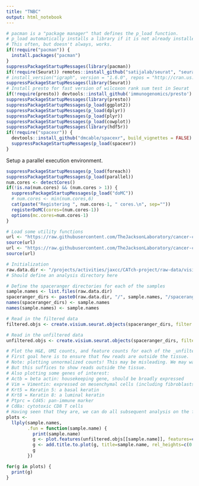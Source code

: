 ```yaml
---
title: "TNBC"
output: html_notebook
---
```


```r
# pacman is a "package manager" that defines the p_load function.
# p_load automatically installs a library if it is not already installed.
# This often, but doesn't always, works.
if(!require("pacman")) {
  install.packages("pacman")
}
suppressPackageStartupMessages(library(pacman)) 
if(!require(Seurat)) remotes::install_github("satijalab/seurat", "seurat5", quiet = TRUE)
# install_version("igraph", version = "1.6.0", repos = "http://cran.us.r-project.org")
suppressPackageStartupMessages(library(Seurat))
# Install presto for fast version of wilcoxon rank sum test in Seurat
if(!require(presto)) devtools::install_github('immunogenomics/presto')
suppressPackageStartupMessages(library(presto))
suppressPackageStartupMessages(p_load(ggplot2))
suppressPackageStartupMessages(p_load(dplyr))
suppressPackageStartupMessages(p_load(plyr))
suppressPackageStartupMessages(p_load(cowplot))
suppressPackageStartupMessages(library(hdf5r))
if(!require("spacexr")) {
  devtools::install_github("dmcable/spacexr", build_vignettes = FALSE)
  suppressPackageStartupMessages(p_load(spacexr))
}
```


Setup a parallel execution environment.

```r
suppressPackageStartupMessages(p_load(foreach))
suppressPackageStartupMessages(p_load(parallel))
num.cores <- detectCores()
if(!is.na(num.cores) && (num.cores > 1)) {
  suppressPackageStartupMessages(p_load("doMC"))
  # num.cores <- min(num.cores,6)
  cat(paste("Registering ", num.cores-1, " cores.\n", sep=""))
  registerDoMC(cores=(num.cores-1))
  options(mc.cores=num.cores-1)
}

```

```r
# Load some utility functions
url <- "https://raw.githubusercontent.com/TheJacksonLaboratory/cancer-cube-st-pilot-ffpe-ff/main/utils.R"
source(url)
url <- "https://raw.githubusercontent.com/TheJacksonLaboratory/cancer-cube-st-pilot-ffpe-ff/main/plotting-utils.R"
source(url)
```

```r
# Initialization
raw.data.dir <- "/projects/activities/jaxcc/CATch-project/raw-data/visium/tnbc/mouse"
# Should define an analysis directory here
```

```r
# Define the spaceranger directories for each of the samples
sample.names <- list.files(raw.data.dir)
spaceranger_dirs <- paste0(raw.data.dir, "/", sample.names, "/spaceranger/")
names(spaceranger_dirs) <- sample.names
names(sample.names) <- sample.names
```

```r
# Read in the filtered data
filtered.objs <- create.visium.seurat.objects(spaceranger_dirs, filter.spots=TRUE)

# Read in the unfiltered data
unfiltered.objs <- create.visium.seurat.objects(spaceranger_dirs, filter.spots=FALSE)
```

```r
# Plot the H&E, UMI counts, and feature counts for each of the _unfiltered_ samples.
# First goal here is to ensure that few reads are outside the tissue.
# Note: plotting unnormalized counts! This may be misleading. We may want log normalized or SCtransform'ed counts.
# But this suffices to show reads outside the tissue.
# Also plotting some genes of interest:
# Actb = beta actin: housekeeping gene, should be broadly expressed
# Vim = Vimentin: expressed on mesenchymal cells (including fibroblasts)
# Krt5 = Keratin 5: a basal keratin
# Krt8 = Keratin 8: a luminal keratin
# Ptprc = Cd45: pan-immune marker
# Cd8a: cytotoxic CD8 T cells
# Having seen that they are, we can do all subsequent analysis on the filtered.objs.
plots <- 
  llply(sample.names,
        .fun = function(sample.name) {
          print(sample.name)
          g <- plot.features(unfiltered.objs[[sample.name]], features=c("Actb", "Vim", "Krt5", "Krt8", "Ptprc", "Cd8a"), feature.names=c("Actb", "Vim", "Krt5", "Krt8", "Cd45", "Cd8a"), include.hne=TRUE, include.umi.cnts=TRUE, include.feature.cnts=TRUE)
          g <- add.title.to.plot(g, title=sample.name, rel_heights=c(0.1,1))
          g
        })
```

```r
for(g in plots) {
  print(g)
}
```

